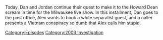 {{DEFAULTSORT:
    #_EPISODE_0774:December 22, 2003
}}{{Episode
    | title           = December 22, 2003
    | caption         = Listen to this episode on [https://knowledgefight.libsyn.com/774-december-22-2003 Libsyn] [https://open.spotify.com/episode/1fvt9Mw9ThxQxYLY4OtMwx Spotify]
    | episodeNumber   = 774
    | length          = 01:21:19
    | airDate         = February 6, 2023
    | coverageDate    = December 22, 2003
    | episodeType     = [[:Category:2003 Investigation|2003 Investigation]]
    | appearance      = [[Owen Benjamin]]
    | previousEpisode = [[773: February 2, 2023]]
    | nextEpisode     = [[775: Fireside Chatting]]
}}

{{Stub}}

Today, Dan and Jordan continue their quest to make it to the Howard Dean scream in time for the Milwaukee live show.  In this installment, Dan goes to the post office, Alex wants to book a white separatist guest, and a caller presents a Vietnam conspiracy so dumb that Alex calls him stupid.

[[Category:Episodes]]
[[Category:2003 Investigation]]

